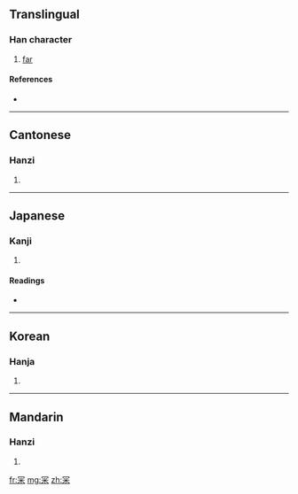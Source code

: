==Translingual==

===Han character===
{{Han char|rn=14|rad=冖|as=06|sn=8|four=7790<sub>4</sub>|canj=月火木 (BFD)}}

# [[far]]

====References====
* {{Han ref|kx=0130.210|dkj=01577|dj=0292.250|hdz=10303.170|uh=519E|ud=20894|bh=CBCD|bd=52173}}

----

==Cantonese==

===Hanzi===
{{yue-hanzi|jyut=|y=mei4}}

# {{defn|Cantonese}}

----

==Japanese==

===Kanji===
{{ja-kanji|grade=|rs=冖06}}

# {{defn|Japanese}}

====Readings====
* {{ja-readings|on=[[び]] (bi), [[み]] (mi)|kun=[[ますます]] (masumasu)}}

----

==Korean==

===Hanja===
{{ko-hanja|hangeul=미|rv=mi|mr=mi}}

# {{defn|Korean}}

----

==Mandarin==

===Hanzi===
{{cmn-hanzi|pin=[[mí]] ([[mi2]])|wg=mi<sup>2</sup>}}

# {{defn|Mandarin}}

[[fr:冞]]
[[mg:冞]]
[[zh:冞]]